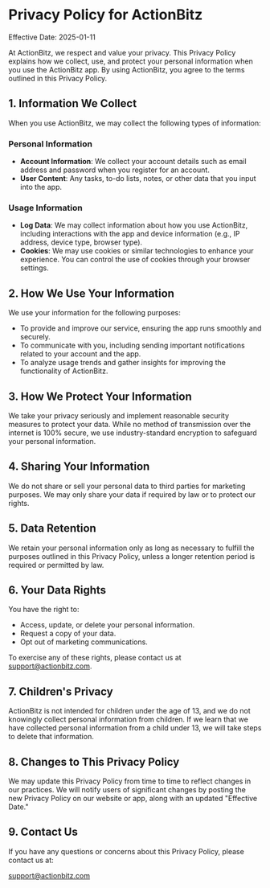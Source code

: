 # Privacy Policy for ActionBitz

Effective Date: 2025-01-11

At ActionBitz, we respect and value your privacy. This Privacy Policy explains how we collect, use, and protect your personal information when you use the ActionBitz app. By using ActionBitz, you agree to the terms outlined in this Privacy Policy.

## 1. Information We Collect

When you use ActionBitz, we may collect the following types of information:

### Personal Information
- **Account Information**: We collect your account details such as email address and password when you register for an account.
- **User Content**: Any tasks, to-do lists, notes, or other data that you input into the app.
  
### Usage Information
- **Log Data**: We may collect information about how you use ActionBitz, including interactions with the app and device information (e.g., IP address, device type, browser type).
- **Cookies**: We may use cookies or similar technologies to enhance your experience. You can control the use of cookies through your browser settings.

## 2. How We Use Your Information

We use your information for the following purposes:
- To provide and improve our service, ensuring the app runs smoothly and securely.
- To communicate with you, including sending important notifications related to your account and the app.
- To analyze usage trends and gather insights for improving the functionality of ActionBitz.
  
## 3. How We Protect Your Information

We take your privacy seriously and implement reasonable security measures to protect your data. While no method of transmission over the internet is 100% secure, we use industry-standard encryption to safeguard your personal information.

## 4. Sharing Your Information

We do not share or sell your personal data to third parties for marketing purposes. We may only share your data if required by law or to protect our rights.

## 5. Data Retention

We retain your personal information only as long as necessary to fulfill the purposes outlined in this Privacy Policy, unless a longer retention period is required or permitted by law.

## 6. Your Data Rights

You have the right to:
- Access, update, or delete your personal information.
- Request a copy of your data.
- Opt out of marketing communications.
  
To exercise any of these rights, please contact us at support@actionbitz.com.

## 7. Children's Privacy

ActionBitz is not intended for children under the age of 13, and we do not knowingly collect personal information from children. If we learn that we have collected personal information from a child under 13, we will take steps to delete that information.

## 8. Changes to This Privacy Policy

We may update this Privacy Policy from time to time to reflect changes in our practices. We will notify users of significant changes by posting the new Privacy Policy on our website or app, along with an updated "Effective Date."

## 9. Contact Us

If you have any questions or concerns about this Privacy Policy, please contact us at:

support@actionbitz.com
